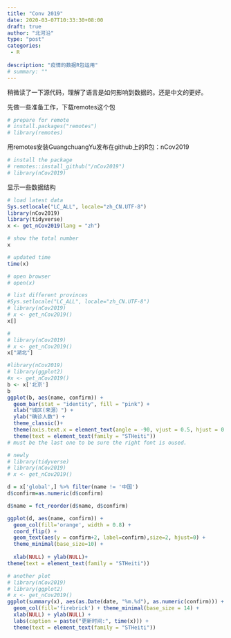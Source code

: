 ```yaml
---
title: "Conv 2019"
date: 2020-03-07T10:33:30+08:00
draft: true
author: "北河沿"
type: "post"
categories: 
 - R
 
description: "疫情的数据R包运用"
# summary: ""
---
```


稍微读了一下源代码，理解了语言是如何影响到数据的。还是中文的更好。

先做一些准备工作，下载remotes这个包
```r
# prepare for remote 
# install.packages("remotes")
# library(remotes)
```
用remotes安装GuangchuangYu发布在github上的R包：nCov2019

```r
# install the package
# remotes::install_github("/nCov2019")
# library(nCov2019)
```

显示一些数据结构
```r
# load latest data
Sys.setlocale("LC_ALL", locale="zh_CN.UTF-8")
library(nCov2019)
library(tidyverse)
x <- get_nCov2019(lang = "zh")

# show the total number
x

# updated time
time(x)
```

```r
# open browser 
# open(x)

# list different provinces
#Sys.setlocale("LC_ALL", locale="zh_CN.UTF-8")
# library(nCov2019)
# x <- get_nCov2019()
x[]
```

```r
#
# library(nCov2019)
# x <- get_nCov2019()
x["湖北"]

```

```r
#library(nCov2019)
# library(ggplot2)
#x <- get_nCov2019()
b <- x['北京']
b
ggplot(b, aes(name, confirm)) + 
  geom_bar(stat = "identity", fill = "pink") + 
  xlab("城区(来源）") + 
  ylab("确诊人数") +
  theme_classic()+
  theme(axis.text.x = element_text(angle = -90, vjust = 0.5, hjust = 0.0)) +
  theme(text = element_text(family = "STHeiti"))   
# must be the last one to be sure the right font is oused. 

```

```r
# newly 
# library(tidyverse)
# library(nCov2019)
# x <- get_nCov2019()

d = x['global',] %>% filter(name != '中国')
d$confirm=as.numeric(d$confirm)

d$name = fct_reorder(d$name, d$confirm)

ggplot(d, aes(name, confirm)) +
  geom_col(fill='orange', width = 0.8) + 
  coord_flip() +
  geom_text(aes(y = confirm+2, label=confirm),size=2, hjust=0) +
  theme_minimal(base_size=10) +
 
  xlab(NULL) + ylab(NULL)+
theme(text = element_text(family = "STHeiti")) 
```

```r
# another plot
# library(nCov2019)
# library(ggplot2)
# x <- get_nCov2019()
ggplot(summary(x), aes(as.Date(date, "%m.%d"), as.numeric(confirm))) +
  geom_col(fill='firebrick') + theme_minimal(base_size = 14) +
  xlab(NULL) + ylab(NULL) +
  labs(caption = paste("更新时间:", time(x))) +
  theme(text = element_text(family = "STHeiti")) 
```